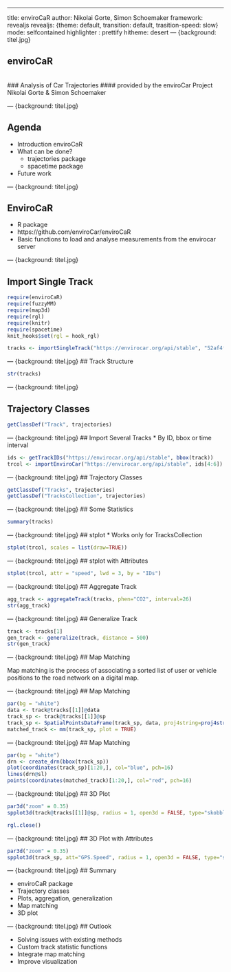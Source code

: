 ---
title: enviroCaR
author: Nikolai Gorte, Simon Schoemaker
framework: revealjs
revealjs: {theme: default, transition: default, trasition-speed: slow}
mode: selfcontained
highlighter : prettify
hitheme: desert
--- {background: titel.jpg}

## enviroCaR 
<br>
### Analysis of Car Trajectories 
#### provided by the enviroCar Project
Nikolai Gorte & Simon Schoemaker 

--- {background: titel.jpg}

## Agenda


* Introduction enviroCaR
* What can be done?
  * trajectories package
  * spacetime package
* Future work

--- {background: titel.jpg}

## EnviroCaR
* R package
* https://github.com/enviroCar/enviroCaR
* Basic functions to load and analyse measurements from the envirocar server

--- {background: titel.jpg}

## Import Single Track
```r
require(enviroCaR)
require(fuzzyMM)
require(map3d)
require(rgl)
require(knitr)
require(spacetime)
knit_hooks$set(rgl = hook_rgl)
```

```r
tracks <- importSingleTrack("https://envirocar.org/api/stable", "52af4fd3e4b0593cce13bfc7")

```

--- {background: titel.jpg}
## Track Structure
```r
str(tracks)
```

--- {background: titel.jpg}

## Trajectory Classes 
```r
getClassDef("Track", trajectories)
```

--- {background: titel.jpg}
## Import Several Tracks
* By ID, bbox or time interval
```r
ids <- getTrackIDs("https://envirocar.org/api/stable", bbox(track))
trcol <- importEnviroCar("https://envirocar.org/api/stable", ids[4:6])
```

--- {background: titel.jpg}
## Trajectory Classes 
```r
getClassDef("Tracks", trajectories)
getClassDef("TracksCollection", trajectories)
```


--- {background: titel.jpg}
## Some Statistics
```r
summary(tracks)
```


--- {background: titel.jpg}
## stplot
* Works only for TracksCollection
```r
stplot(trcol, scales = list(draw=TRUE))
```

--- {background: titel.jpg}
## stplot with Attributes
```r
stplot(trcol, attr = "speed", lwd = 3, by = "IDs")
```


--- {background: titel.jpg}
## Aggregate Track
```r
agg_track <- aggregateTrack(tracks, phen="CO2", interval=26)
str(agg_track)
```

--- {background: titel.jpg}
## Generalize Track
```r
track <- tracks[1]
gen_track <- generalize(track, distance = 500)
str(gen_track)
```


--- {background: titel.jpg}
## Map Matching

Map matching is the process of associating a sorted list of user 
or vehicle positions to the road network on a digital map.


--- {background: titel.jpg}
## Map Matching

```r
par(bg = "white")
data <- track@tracks[[1]]@data
track_sp <- track@tracks[[1]]@sp
track_sp <- SpatialPointsDataFrame(track_sp, data, proj4string=proj4string(track_sp), bbox=bbox(track_sp))
matched_track <- mm(track_sp, plot = TRUE)
```

--- {background: titel.jpg}
## Map Matching

```r
par(bg = "white")
drn <- create_drn(bbox(track_sp))
plot(coordinates(track_sp)[1:20,], col="blue", pch=16)
lines(drn@sl)
points(coordinates(matched_track)[1:20,], col="red", pch=16)
```

--- {background: titel.jpg}
## 3D Plot

```r
par3d("zoom" = 0.35)
spplot3d(track@tracks[[1]]@sp, radius = 1, open3d = FALSE, type="skobbler")
```
```r
rgl.close()
```

--- {background: titel.jpg}
## 3D Plot with Attributes

```r
par3d("zoom" = 0.35)
spplot3d(track_sp, att="GPS.Speed", radius = 1, open3d = FALSE, type="skobbler")
```

--- {background: titel.jpg}
## Summary

* enviroCaR package
* Trajectory classes
* Plots, aggregation, generalization
* Map matching
* 3D plot

--- {background: titel.jpg}
## Outlook

* Solving issues with existing methods
* Custom track statistic functions
* Integrate map matching
* Improve visualization



